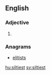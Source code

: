 ==English==

===Adjective===
{{head|en|adjective superlative form}}

# {{en-superlative of|silty}}

===Anagrams===
* [[elitists#English|elitists]]

[[hu:siltiest]]
[[sv:siltiest]]